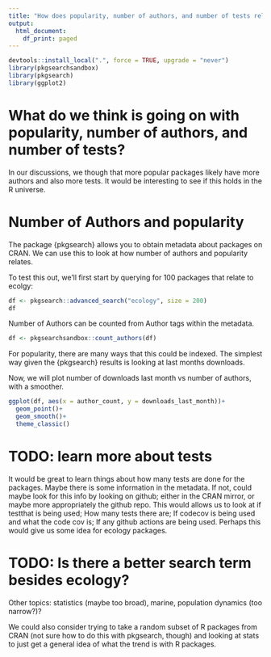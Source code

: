 ```yaml
---
title: "How does popularity, number of authors, and number of tests relate?"
output:
  html_document:
    df_print: paged
---
```


```r
devtools::install_local(".", force = TRUE, upgrade = "never")
library(pkgsearchsandbox)
library(pkgsearch)
library(ggplot2)
```

# What do we think is going on with popularity, number of authors, and number of tests?

In our discussions, we though that more popular packages likely have more authors and also more tests. It would be interesting to see if this holds in the R universe.

# Number of Authors and popularity

The package {pkgsearch} allows you to obtain metadata about packages on CRAN. We can use this to look at how number of authors and popularity relates.

To test this out, we'll first start by querying for 100 packages that relate to ecolgy:

```r
df <- pkgsearch::advanced_search("ecology", size = 200)
df

```

Number of Authors can be counted from Author tags within the metadata.

```r
df <- pkgsearchsandbox::count_authors(df)
```

For popularity, there are many ways that this could be indexed. The simplest way given the {pkgsearch} results is looking at last months downloads. 

Now, we will plot number of downloads last month vs number of authors, with a smoother.

```r
ggplot(df, aes(x = author_count, y = downloads_last_month))+
  geom_point()+
  geom_smooth()+
  theme_classic()
```

# TODO: learn more about tests

It would be great to learn things about how many tests are done for the packages. Maybe there is some information in the metadata. If not, could maybe look for this info by looking on github; either in the CRAN mirror, or maybe more appropriately the github repo. This would allows us to look at if testthat is being used; How many tests there are; If codecov is being used and what the code cov is; If any github actions are being used. Perhaps this would give us some idea for ecology packages.

# TODO: Is there a better search term besides ecology?

Other topics: statistics (maybe too broad), marine, population dynamics (too narrow?)? 

We could also consider trying to take a random subset of R packages from CRAN (not sure how to do this with pkgsearch, though) and looking at stats to just get a general idea of what the trend is with R packages.
